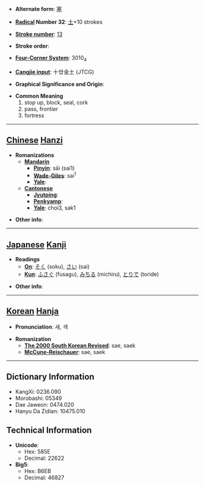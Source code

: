 * '''Alternate form''': [[塞]]

* '''[[Wiktionary:Chinese radical index| Radical]] Number 32''': [[Wiktionary:Chinese radical index 土|土]]+10 strokes

* '''[[Wiktionary:Chinese total strokes index|Stroke number]]''': [[Wiktionary:Chinese total strokes index 13|13]]

* '''Stroke order''': 

* '''[[Wiktionary:Chinese four corner index|Four-Corner System]]''': 3010<sub>4</sub>

* '''[[Wiktionary:Chinese Cangjie index|Cangjie input]]''': 十廿金土 (JTCG)

* '''Graphical Significance and Origin''': 

* '''Common Meaning'''
*#stop up, block, seal, cork
*# pass, frontier
*# fortress


----

== [[Chinese]] [[Hanzi]] ==

* '''Romanizations'''
** '''[[Mandarin]]'''
*** '''[[Pinyin]]''': sāi (sai1)
*** '''[[Wade-Giles]]''': sai<sup>1</sup>
*** '''[[Yale]]''': 
** '''[[Cantonese]]'''
*** '''[[Jyutping]]''':
*** '''[[Penkyamp]]''': 
*** '''[[Yale]]''': choi3, sak1

* '''Other info''': 

----

== [[Japanese]] [[Kanji]] ==

* '''Readings'''
** '''[[On]]''': [[そく]] (soku), [[さい]] (sai)
** '''[[Kun]]''': [[ふさぐ]] (fusagu), [[みちる]] (michiru), [[とりで]] (toride)

* '''Other info''':  

----

== [[Korean]] [[Hanja]] ==

* '''Pronunciation''': 새, 색

* '''Romanization'''
** '''[[The 2000 South Korean Revised Romanization|The 2000 South Korean Revised]]''': sae, saek
** '''[[McCune-Reischauer]]''': sae, saek

----

== Dictionary Information ==

* KangXi: 0236.090
* Morobashi: 05349
* Dae Jaweon: 0474.020
* Hanyu Da Zidian: 10475.010

== Technical Information ==

* '''Unicode''':
** Hex: 585E
** Decimal: 22622
* '''Big5''':
** Hex: B6EB
** Decimal: 46827